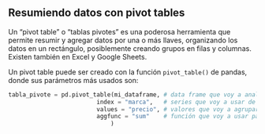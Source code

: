 ## Resumiendo datos con pivot tables

Un "pivot table" o "tablas pivotes" es una poderosa herramienta que permite resumir y agregar datos por una o más llaves, organizando los datos en un rectángulo, posiblemente creando grupos en filas y columnas. Existen también en Excel y Google Sheets.

Un pivot table puede ser creado con la función `pivot_table()` de pandas, donde sus parámetros más usados son:

```python
tabla_pivote = pd.pivot_table(mi_dataframe, # data frame que voy a analizar
                         index = "marca",   # series que voy a usar de índice para la nueva tabla pivote
                         values = "precio", # valores que voy a agrupar
                         aggfunc = "sum"    # función que voy a usar para agregar los valores
                             )
```

